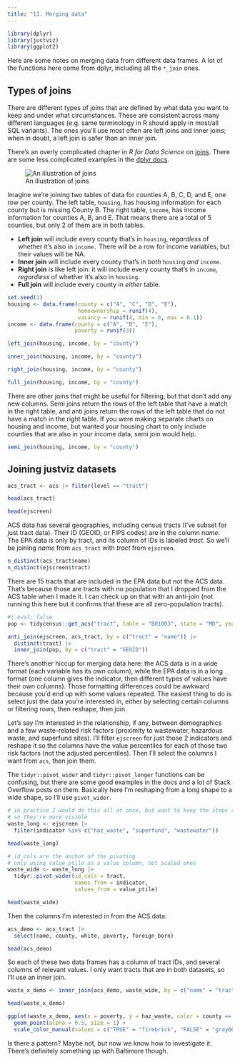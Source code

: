 ```yaml
---
title: "11. Merging data"
---
```


```r
library(dplyr)
library(justviz)
library(ggplot2)
```

Here are some notes on merging data from different data frames. A lot of the functions here come from dplyr, including all the `*_join` ones.


## Types of joins

There are different types of joins that are defined by what data you want to keep and under what circumstances. These are consistent across many different languages (e.g. same terminology in R should apply in most/all SQL variants). The ones you'll use most often are left joins and inner joins; when in doubt, a left join is safer than an inner join.

There's an overly complicated chapter in _R for Data Science_ on [joins](https://r4ds.hadley.nz/joins.html). There are some less complicated examples in the [dplyr docs](https://dplyr.tidyverse.org/reference/mutate-joins.html#ref-examples).

![An illustration of joins](https://learnsql.com/blog/learn-and-practice-sql-joins/2.png){fig-alt="A diagram from LearnSQL.com illustrating left joins, right joins, inner joins, and full joins as Venn diagrams between two tables."}

Imagine we're joining two tables of data for counties A, B, C, D, and E, one row per county. The left table, `housing`, has housing information for each county but is missing County B. The right table, `income`, has income information for counties A, B, and E. That means there are a total of 5 counties, but only 2 of them are in both tables.

* __Left join__ will include every county that's in `housing`, _regardless_ of whether it's also in `income.` There will be a row for income variables, but their values will be NA.
* __Inner join__ will include every county that's in _both_ `housing` _and_ `income`.
* __Right join__ is like left join: it will include every county that's in `income`, _regardless_ of whether it's also in `housing`.
* __Full join__ will include every county in _either_ table.

```r
set.seed(1)
housing <- data.frame(county = c("A", "C", "D", "E"), 
                      homeownership = runif(4),
                      vacancy = runif(4, min = 0, max = 0.1))
income <- data.frame(county = c("A", "B", "E"), 
                     poverty = runif(3))

left_join(housing, income, by = "county")

inner_join(housing, income, by = "county")

right_join(housing, income, by = "county")

full_join(housing, income, by = "county")
```

There are other joins that might be useful for filtering, but that don't add any new columns. Semi joins return the rows of the left table that have a match in the right table, and anti joins return the rows of the left table that do not have a match in the right table. If you were making separate charts on housing and income, but wanted your housing chart to only include counties that are also in your income data, semi join would help.

```r
semi_join(housing, income, by = "county")
```


## Joining justviz datasets

```r
acs_tract <- acs |> filter(level == "tract")

head(acs_tract)

head(ejscreen)
```

ACS data has several geographies, including census tracts (I've subset for just tract data). Their ID (GEOID, or FIPS codes) are in the column _name_. The EPA data is only by tract, and its column of IDs is labeled _tract_. So we'll be joining _name_ from `acs_tract` with _tract_ from `ejscreen`.

```r
n_distinct(acs_tract$name)
n_distinct(ejscreen$tract)
```

There are 15 tracts that are included in the EPA data but not the ACS data. That's because those are tracts with no population that I dropped from the ACS table when I made it. I can check up on that with an anti-join (not running this here but it confirms that these are all zero-population tracts).

```r
#| eval: false
pop <- tidycensus::get_acs("tract", table = "B01003", state = "MD", year = 2022)

anti_join(ejscreen, acs_tract, by = c("tract" = "name")) |>
  distinct(tract) |>
  inner_join(pop, by = c("tract" = "GEOID"))
```

There's another hiccup for merging data here: the ACS data is in a wide format (each variable has its own column), while the EPA data is in a long format (one column gives the indicator, then different types of values have their own columns). Those formatting differences could be awkward because you'd end up with some values repeated. The easiest thing to do is select just the data you're interested in, either by selecting certain columns or filtering rows, then reshape, then join.

Let's say I'm interested in the relationship, if any, between demographics and a few waste-related risk factors (proximity to wastewater, hazardous waste, and superfund sites). I'll filter `ejscreen` for just those 2 indicators and reshape it so the columns have the value percentiles for each of those two risk factors (not the adjusted percentiles). Then I'll select the columns I want from `acs`, then join them. 

The `tidyr::pivot_wider` and `tidyr::pivot_longer` functions can be confusing, but there are some good examples in the docs and a lot of Stack Overflow posts on them. Basically here I'm reshaping from a long shape to a wide shape, so I'll use `pivot_wider`.

```r
# in practice I would do this all at once, but want to keep the steps separate
# so they're more visible
waste_long <- ejscreen |>
  filter(indicator %in% c("haz_waste", "superfund", "wastewater"))

head(waste_long)

# id_cols are the anchor of the pivoting
# only using value_ptile as a value column, not scaled ones
waste_wide <- waste_long |> 
  tidyr::pivot_wider(id_cols = tract, 
                     names_from = indicator, 
                     values_from = value_ptile)

head(waste_wide)
```

Then the columns I'm interested in from the ACS data:

```r
acs_demo <- acs_tract |>
  select(name, county, white, poverty, foreign_born)

head(acs_demo)
```

So each of these two data frames has a column of tract IDs, and several columns of relevant values. I only want tracts that are in both datasets, so I'll use an inner join.

```r
waste_x_demo <- inner_join(acs_demo, waste_wide, by = c("name" = "tract"))

head(waste_x_demo)
```

```r
ggplot(waste_x_demo, aes(x = poverty, y = haz_waste, color = county == "Baltimore city")) +
  geom_point(alpha = 0.5, size = 1) +
  scale_color_manual(values = c("TRUE" = "firebrick", "FALSE" = "gray60"))
```

Is there a pattern? Maybe not, but now we know how to investigate it. There's definitely something up with Baltimore though.

